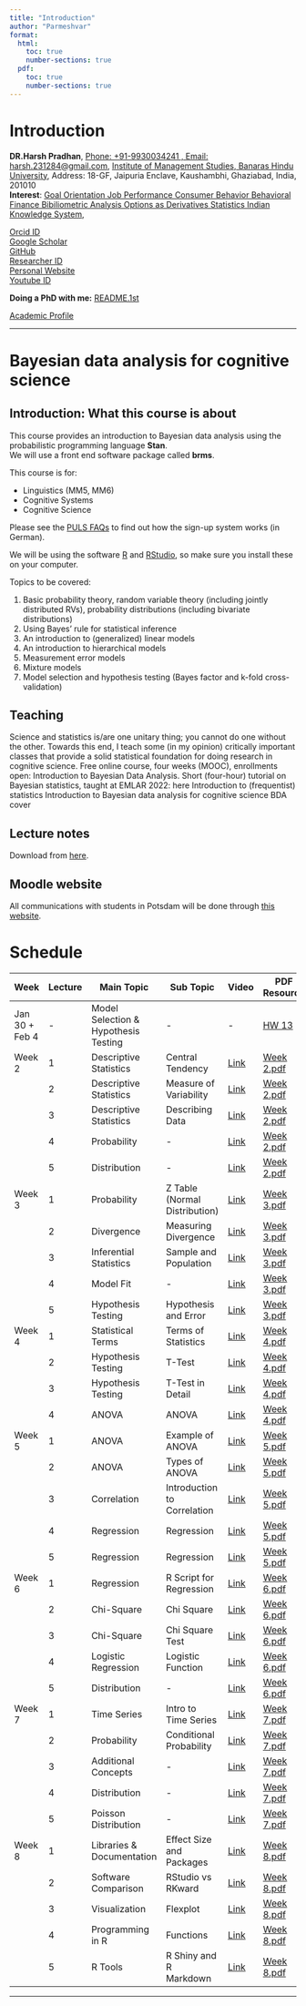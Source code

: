 ```yaml
---
title: "Introduction"
author: "Parmeshvar"
format:
  html:
    toc: true
    number-sections: true
  pdf:
    toc: true
    number-sections: true
---
```


# Introduction

**DR.Harsh Pradhan**, [Phone: +91-9930034241 , Email: harsh.231284\@gmail.com](http://www.ling.uni-potsdam.de/en/), [Institute of Management Studies, Banaras Hindu University](http://www.uni-potsdam.de/en/university-of-potsdam.html), Address: 18-GF, Jaipuria Enclave, Kaushambhi, Ghaziabad, India, 201010\
**Interest**: [Goal Orientation     Job Performance     Consumer Behavior     Behavioral Finance     Bibiliometric Analysis     Options as Derivatives     Statistics     Indian Knowledge System](http://www.uni-potsdam.de/humfak/hum-forschungsschwerpunkte/forschungscluster-sprache.html),




[Orcid ID](https://orcid.org/0000-0002-3332-3610)\
[Google Scholar](https://scholar.google.com/citations?user=8l5MEd0AAAAJ&hl=en&oi=sra)\
[GitHub](https://github.com/)\
[Researcher ID](https://www.webofscience.com/wos/author/record/AIB)\
[Personal Website](http://https//sites.google.com/view/harshpradhan/home%20%20,%20%20%20%20%20shorturl.at/yzQSX)\
[Youtube ID](http://www.youtube.com/@dr.harshpradhan742)

**Doing a PhD with me:** [README.1st](http://www.ling.uni-potsdam.de/~vasishth/doingaphdwithme.html)

[Academic Profile](https://bhu.ac.in/Site/FacultyProfile/1_5?FA000562)

------------------------------------------------------------------------

# Bayesian data analysis for cognitive science

## Introduction: What this course is about

This course provides an introduction to Bayesian data analysis using the probabilistic programming language **Stan**.\
We will use a front end software package called **brms**.

This course is for:

-   Linguistics (MM5, MM6)
-   Cognitive Systems
-   Cognitive Science

Please see the [PULS FAQs](http://stud.astaup.de/~linguistik/doku.php?id=puls-faq) to find out how the sign-up system works (in German).

We will be using the software [R](http://cran.r-project.org/) and [RStudio](https://www.rstudio.com/), so make sure you install these on your computer.

Topics to be covered:

1.  Basic probability theory, random variable theory (including jointly distributed RVs), probability distributions (including bivariate distributions)
2.  Using Bayes' rule for statistical inference
3.  An introduction to (generalized) linear models
4.  An introduction to hierarchical models
5.  Measurement error models
6.  Mixture models
7.  Model selection and hypothesis testing (Bayes factor and k-fold cross-validation)

## Teaching
Science and statistics is/are one unitary thing; you cannot do one without the other. Towards this end, I teach some (in my opinion) critically important classes that provide a solid statistical foundation for doing research in cognitive science.
Free online course, four weeks (MOOC), enrollments open: Introduction to Bayesian Data Analysis.
Short (four-hour) tutorial on Bayesian statistics, taught at EMLAR 2022: here
Introduction to (frequentist) statistics
Introduction to Bayesian data analysis for cognitive science
BDA cover


## Lecture notes

Download from [here](https://drive.google.com/drive/folders/1H-jQNOqS3PLgdXADRYF7ag-WqN_tK4qc?usp=share_link).

## Moodle website

All communications with students in Potsdam will be done through [this website](https://moodle2.uni-potsdam.de/course/view.php?id=17526).

# Schedule
| **Week** | **Lecture** | **Main Topic**                 | **Sub Topic**                    | **Video**                          | **PDF Resource**                      |
|----------|-------------|--------------------------------|----------------------------------|------------------------------------|---------------------------------------|
| Jan 30 + Feb 4 | -     | Model Selection & Hypothesis Testing | -                          | -                                  | [HW 13](#)                             |
| Week 2   | 1           | Descriptive Statistics         | Central Tendency                | [Link](#)                          | [Week 2.pdf](#)                        |
|          | 2           | Descriptive Statistics         | Measure of Variability          | [Link](#)                          | [Week 2.pdf](#)                        |
|          | 3           | Descriptive Statistics         | Describing Data                 | [Link](#)                          | [Week 2.pdf](#)                        |
|          | 4           | Probability                    | -                                | [Link](#)                          | [Week 2.pdf](#)                        |
|          | 5           | Distribution                   | -                                | [Link](#)                          | [Week 2.pdf](#)                        |
| Week 3   | 1           | Probability                    | Z Table (Normal Distribution)   | [Link](#)                          | [Week 3.pdf](#)                        |
|          | 2           | Divergence                     | Measuring Divergence            | [Link](#)                          | [Week 3.pdf](#)                        |
|          | 3           | Inferential Statistics         | Sample and Population           | [Link](#)                          | [Week 3.pdf](#)                        |
|          | 4           | Model Fit                      | -                                | [Link](#)                          | [Week 3.pdf](#)                        |
|          | 5           | Hypothesis Testing             | Hypothesis and Error            | [Link](#)                          | [Week 3.pdf](#)                        |
| Week 4   | 1           | Statistical Terms              | Terms of Statistics             | [Link](#)                          | [Week 4.pdf](#)                        |
|          | 2           | Hypothesis Testing             | T-Test                          | [Link](#)                          | [Week 4.pdf](#)                        |
|          | 3           | Hypothesis Testing             | T-Test in Detail                | [Link](#)                          | [Week 4.pdf](#)                        |
|          | 4           | ANOVA                          | ANOVA                           | [Link](#)                          | [Week 4.pdf](#)                        |
| Week 5   | 1           | ANOVA                          | Example of ANOVA                | [Link](#)                          | [Week 5.pdf](#)                        |
|          | 2           | ANOVA                          | Types of ANOVA                  | [Link](#)                          | [Week 5.pdf](#)                        |
|          | 3           | Correlation                    | Introduction to Correlation     | [Link](#)                          | [Week 5.pdf](#)                        |
|          | 4           | Regression                     | Regression                      | [Link](#)                          | [Week 5.pdf](#)                        |
|          | 5           | Regression                     | Regression                      | [Link](#)                          | [Week 5.pdf](#)                        |
| Week 6   | 1           | Regression                     | R Script for Regression         | [Link](#)                          | [Week 6.pdf](#)                        |
|          | 2           | Chi-Square                     | Chi Square                      | [Link](#)                          | [Week 6.pdf](#)                        |
|          | 3           | Chi-Square                     | Chi Square Test                 | [Link](#)                          | [Week 6.pdf](#)                        |
|          | 4           | Logistic Regression            | Logistic Function               | [Link](#)                          | [Week 6.pdf](#)                        |
|          | 5           | Distribution                   | -                                | [Link](#)                          | [Week 6.pdf](#)                        |
| Week 7   | 1           | Time Series                    | Intro to Time Series            | [Link](#)                          | [Week 7.pdf](#)                        |
|          | 2           | Probability                    | Conditional Probability         | [Link](#)                          | [Week 7.pdf](#)                        |
|          | 3           | Additional Concepts            | -                                | [Link](#)                          | [Week 7.pdf](#)                        |
|          | 4           | Distribution                   | -                                | [Link](#)                          | [Week 7.pdf](#)                        |
|          | 5           | Poisson Distribution           | -                                | [Link](#)                          | [Week 7.pdf](#)                        |
| Week 8   | 1           | Libraries & Documentation      | Effect Size and Packages        | [Link](#)                          | [Week 8.pdf](#)                        |
|          | 2           | Software Comparison            | RStudio vs RKward               | [Link](#)                          | [Week 8.pdf](#)                        |
|          | 3           | Visualization                  | Flexplot                        | [Link](#)                          | [Week 8.pdf](#)                        |
|          | 4           | Programming in R               | Functions                       | [Link](#)                          | [Week 8.pdf](#)                        |
|          | 5           | R Tools                        | R Shiny and R Markdown          | [Link](#)                          | [Week 8.pdf](#)                        |

------------------------------------------------------------------------
